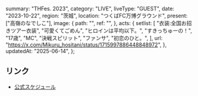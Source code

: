   summary: "THFes. 2023",
  category: "LIVE",
  liveType: "GUEST",
  date: "2023-10-22",
  region: "茨城",
  location: "つくばFC万博グラウンド",
  present: ["高嶺のなでしこ"],
  image: {
    path: "",
    ref: "",
  },
  acts: {
    setlist: [
      "衣装:全国お招きツアー衣装",
      "可愛くてごめん",
      "ヒロインは平均以下。",
      "すきっちゅーの！",
      "17歳",
      "MC",
      "決戦スピリット",
      "ファンサ",
      "初恋のひと。",
    ],
    url: "https://x.com/Mikuru_hositani/status/1715997886448848972",
  },
  updatedAt: "2025-06-14",
};

## リンク

- [公式スケジュール](https://takanenonadeshiko.jp/?p=1390)
